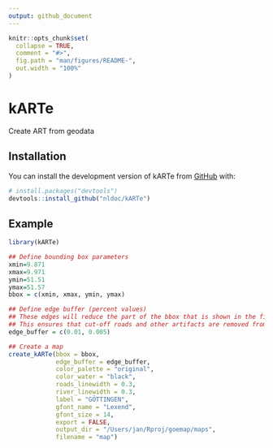 ```yaml
---
output: github_document
---
```


<!-- README.md is generated from README.Rmd. Please edit that file -->

```r
knitr::opts_chunk$set(
  collapse = TRUE,
  comment = "#>",
  fig.path = "man/figures/README-",
  out.width = "100%"
)
```

# kARTe

<!-- badges: start -->
<!-- badges: end -->

Create ART from geodata

## Installation

You can install the development version of kARTe from [GitHub](https://github.com/) with:

``` r
# install.packages("devtools")
devtools::install_github("nldoc/kARTe")
```

## Example

```r
library(kARTe)

## Define bounding box parameters
xmin=9.871
xmax=9.971
ymin=51.51
ymax=51.57
bbox = c(xmin, xmax, ymin, ymax)

## Define edge buffer (percent values)
## These edges will reduce the part of the bbox that is shown in the final picture
## This ensures that cut-off roads and other artifacts are removed from the final frame
edge_buffer = c(0.01, 0.005)

## Create a map
create_kARTe(bbox = bbox,
             edge_buffer = edge_buffer,
             color_palette = "original",
             color_water = "black",
             roads_linewidth = 0.3,
             river_linewidth = 0.3,
             label = "GÖTTINGEN",
             gfont_name = "Lexend",
             gfont_size = 14,
             export = FALSE,
             output_dir = "/Users/jan/Rproj/goemap/maps",
             filename = "map")

```
